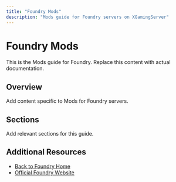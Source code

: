 ```yaml
---
title: "Foundry Mods"
description: "Mods guide for Foundry servers on XGamingServer"
---
```


# Foundry Mods

This is the Mods guide for Foundry. Replace this content with actual documentation.

## Overview

Add content specific to Mods for Foundry servers.

## Sections

Add relevant sections for this guide.

## Additional Resources

- [Back to Foundry Home](./index)
- [Official Foundry Website](https://example.com)
